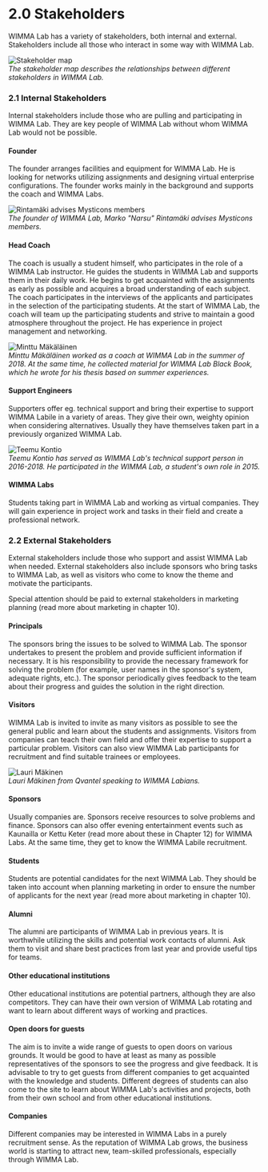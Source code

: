 # 2.0 Stakeholders

WIMMA Lab has a variety of stakeholders, both internal and external. Stakeholders include all those who interact in some way with WIMMA Lab.

![Stakeholder map](/assets/Black-Book-Images/image004.jpg)  
*The stakeholder map describes the relationships between different stakeholders in WIMMA Lab.*

### 2.1 Internal Stakeholders

Internal stakeholders include those who are pulling and participating in WIMMA Lab. They are key people of WIMMA Lab without whom WIMMA Lab would not be possible.

#### Founder
The founder arranges facilities and equipment for WIMMA Lab. He is looking for networks utilizing assignments and designing virtual enterprise configurations. The founder works mainly in the background and supports the coach and WIMMA Labs.

![Rintamäki advises Mysticons members](/assets/Black-Book-Images/image005.jpg)  
*The founder of WIMMA Lab, Marko "Narsu" Rintamäki advises Mysticons members.*

#### Head Coach
The coach is usually a student himself, who participates in the role of a WIMMA Lab instructor. He guides the students in WIMMA Lab and supports them in their daily work. He begins to get acquainted with the assignments as early as possible and acquires a broad understanding of each subject. The coach participates in the interviews of the applicants and participates in the selection of the participating students. At the start of WIMMA Lab, the coach will team up the participating students and strive to maintain a good atmosphere throughout the project. He has experience in project management and networking.

![Minttu Mäkäläinen](/assets/Black-Book-Images/image006.jpg)  
*Minttu Mäkäläinen worked as a coach at WIMMA Lab in the summer of 2018. At the same time, he collected material for WIMMA Lab Black Book, which he wrote for his thesis based on summer experiences.*

#### Support Engineers
Supporters offer eg. technical support and bring their expertise to support WIMMA Labile in a variety of areas. They give their own, weighty opinion when considering alternatives. Usually they have themselves taken part in a previously organized WIMMA Lab.

![Teemu Kontio](/assets/Black-Book-Images/image007.jpg)   
*Teemu Kontio has served as WIMMA Lab's technical support person in 2016-2018. He participated in the WIMMA Lab, a student's own role in 2015.*

#### WIMMA Labs
Students taking part in WIMMA Lab and working as virtual companies. They will gain experience in project work and tasks in their field and create a professional network.

### 2.2 External Stakeholders

External stakeholders include those who support and assist WIMMA Lab when needed. External stakeholders also include sponsors who bring tasks to WIMMA Lab, as well as visitors who come to know the theme and motivate the participants.

Special attention should be paid to external stakeholders in marketing planning (read more about marketing in chapter 10).

#### Principals
The sponsors bring the issues to be solved to WIMMA Lab. The sponsor undertakes to present the problem and provide sufficient information if necessary. It is his responsibility to provide the necessary framework for solving the problem (for example, user names in the sponsor's system, adequate rights, etc.). The sponsor periodically gives feedback to the team about their progress and guides the solution in the right direction.

#### Visitors
WIMMA Lab is invited to invite as many visitors as possible to see the general public and learn about the students and assignments. Visitors from companies can teach their own field and offer their expertise to support a particular problem. Visitors can also view WIMMA Lab participants for recruitment and find suitable trainees or employees.

![Lauri Mäkinen](/assets/Black-Book-Images/image008.jpg)  
*Lauri Mäkinen from Qvantel speaking to WIMMA Labians.*

#### Sponsors
Usually companies are. Sponsors receive resources to solve problems and finance. Sponsors can also offer evening entertainment events such as Kaunailla or Kettu Keter (read more about these in Chapter 12) for WIMMA Labs. At the same time, they get to know the WIMMA Labile recruitment.

#### Students
Students are potential candidates for the next WIMMA Lab. They should be taken into account when planning marketing in order to ensure the number of applicants for the next year (read more about marketing in chapter 10).

#### Alumni
The alumni are participants of WIMMA Lab in previous years. It is worthwhile utilizing the skills and potential work contacts of alumni. Ask them to visit and share best practices from last year and provide useful tips for teams.

#### Other educational institutions
Other educational institutions are potential partners, although they are also competitors. They can have their own version of WIMMA Lab rotating and want to learn about different ways of working and practices.

#### Open doors for guests
The aim is to invite a wide range of guests to open doors on various grounds. It would be good to have at least as many as possible representatives of the sponsors to see the progress and give feedback. It is advisable to try to get guests from different companies to get acquainted with the knowledge and students. Different degrees of students can also come to the site to learn about WIMMA Lab's activities and projects, both from their own school and from other educational institutions.

#### Companies
Different companies may be interested in WIMMA Labs in a purely recruitment sense. As the reputation of WIMMA Lab grows, the business world is starting to attract new, team-skilled professionals, especially through WIMMA Lab.

